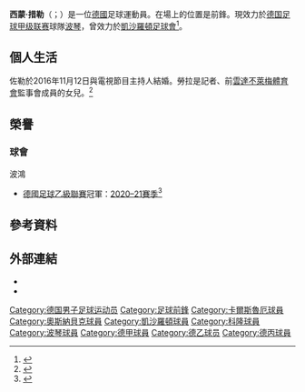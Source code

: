 {{noteTA
|G1=football|G2=uefa|G3=德甲
|T=zh-hans:西蒙·措勒; zh-hk:西蒙·佐勒; zh-tw:西蒙·佐勒;
|1=zh-hans:措勒; zh-hk:佐勒; zh-tw:佐勒;
}}
{{Infobox football biography
|name           = 西蒙·佐勒<br />Simon Zoller     
|image          = 
|caption        = 
|fullname       = 
|birth_date     = {{birth date and age|1991|06|26|df=y}}
|birth_place    = {{flagicon|GER}} [[德國|德國]][[腓特烈港_(德国)|腓特烈港]]
|height         = {{convert|1.79|m|ftin|0|abbr=on}}
|position       = [[前鋒_(足球)|前鋒]]
|currentclub    = [[波琴體育會|波琴]]
|clubnumber     = 9
|youthyears1    = 
|youthclubs1    = TSV Fischbach
|youthyears2    = 
|youthclubs2    = TSG Ailingen
|youthyears3    = 
|youthclubs3    = Germania Singen
|youthyears4    = 
|youthclubs4    = 1. FC Pforzheim 
|youthyears5    = {{0|0000}}–2005
|youthclubs5    = VfB Friedrichshafen
|youthyears6    = 2005–2007
|youthclubs6    = VfB Stuttgart
|youthyears7    = 2007–2008
|youthclubs7    = SSV Ulm 1846
|years1         = 2008–2012
|clubs1         = Karlsruher SC II
|caps1          = 56
|goals1         = 18
|years2         = 2010–2012
|clubs2         = [[卡尔斯鲁厄体育俱乐部|卡爾斯魯厄]]
|caps2          = 13
|goals2         = 1
|years3         = 2012–2013
|clubs3         = [[奥斯纳布吕克体育俱乐部|奧斯納貝克]]
|caps3          = 36
|goals3         = 15
|years4         = 2013–2014
|clubs4         = [[凯泽斯劳滕足球俱乐部|凯泽斯劳滕]]
|caps4          = 28
|goals4         = 13
|years5         = 2014–2018
|clubs5         = [[科隆足球俱乐部|科隆]]
|caps5          = 78
|goals5         = 11
|years6         = 2015
|clubs6         = → [[凯泽斯劳滕足球俱乐部|凯泽斯劳滕]] (外借)
|caps6          = 13
|goals6         = 3
|years7         = 2015–2018
|clubs7         = [[科隆足球俱乐部|科隆二隊]]
|caps7          = 2
|goals7         = 0
|years8         = 2019–
|clubs8         = [[波琴體育會|波琴]]
|caps8          = 66
|goals8         = 24
|nationalyears1 = 
|nationalteam1  = 
|nationalcaps1  = 
|nationalgoals1 = 
|pcupdate       = 2021年8月28日
|ntupdate       = 
}}

'''西蒙·措勒'''（{{lang-de|Simon Zoller}}；{{bd|1991年|6月26日}}）是一位[[德國|德國]]足球運動員。在場上的位置是前鋒。現效力於[[德国足球甲级联赛|德国足球甲级联赛]]球隊[[波琴體育會|波琴]]，曾效力於[[凱沙羅頓足球會|凱沙羅頓足球會]]<ref>{{cite web|url=http://fck.de/de/1-fc-kaiserslautern/aktuell/news/news/detail/News/simon-zoller-kehrt-zum-fck-zurueck.html|title=Simon Zoller kehrt zum FCK zurück|trans-title=Simon Zoller returns to FCK|date=31 January 2015|accessdate=28 February 2015|language=de|publisher=1. FC Kaiserslautern|archive-date=2015-04-26|archive-url=https://web.archive.org/web/20150426000019/http://fck.de/de/1-fc-kaiserslautern/aktuell/news/news/detail/News/simon-zoller-kehrt-zum-fck-zurueck.html|dead-url=no}}</ref>。


==個人生活==
佐勒於2016年11月12日與電視節目主持人{{link-de|勞拉·旺托拉|Laura Wontorra}}結婚。勞拉是記者、前[[雲達不萊梅體育會|雲達不萊梅體育會]]監事會成員{{link-de|約格·旺托拉|Jörg Wontorra}}的女兒。<ref>{{cite web|url=https://www.gala.de/stars/news/simon-zoller---laura-wontorra--details-zur-hochzeit-20037348.html|title=SIMON ZOLLER + LAURA WONTORRA - Details zur Hochzeit|work=Gala.de|language=de|access-date=2021-01-29|archive-date=2018-06-27|archive-url=https://web.archive.org/web/20180627144639/https://www.gala.de/stars/news/simon-zoller---laura-wontorra--details-zur-hochzeit-20037348.html|dead-url=no}}</ref> 

== 榮譽 ==
=== 球會 ===
;{{flagicon|GER}} 波鴻
* [[德國足球乙級聯賽|德國足球乙級聯賽]]冠軍：[[2020年至2021年德国足球乙级联赛|2020–21賽季]]<ref>{{cite web|url=https://www1.wdr.de/sport/fussball/zweite-bundesliga/vfl-bochum-aufstieg-bundesliga-rueckblick-100.html|title=VfL Bochum: Aufstieg mit Anlauf|publisher=WDR|date=2021-05-23|access-date=2021-05-23|archive-date=2021-05-24|archive-url=https://web.archive.org/web/20210524232106/https://www1.wdr.de/sport/fussball/zweite-bundesliga/vfl-bochum-aufstieg-bundesliga-rueckblick-100.html|dead-url=no}}</ref>

==參考資料==
{{Reflist}}

==外部連結==
* {{Soccerbase}}
* {{Soccerway}}

{{波琴球員名單}}

{{DEFAULTSORT:Zoller, Simon}}
[[Category:德国男子足球运动员|Category:德国男子足球运动员]]
[[Category:足球前鋒|Category:足球前鋒]]
[[Category:卡爾斯魯厄球員|Category:卡爾斯魯厄球員]]
[[Category:奧斯納貝克球員|Category:奧斯納貝克球員]]
[[Category:凱沙羅頓球員|Category:凱沙羅頓球員]]
[[Category:科隆球員|Category:科隆球員]]
[[Category:波琴球員|Category:波琴球員]]
[[Category:德甲球員|Category:德甲球員]]
[[Category:德乙球员|Category:德乙球员]]
[[Category:德丙球員|Category:德丙球員]]